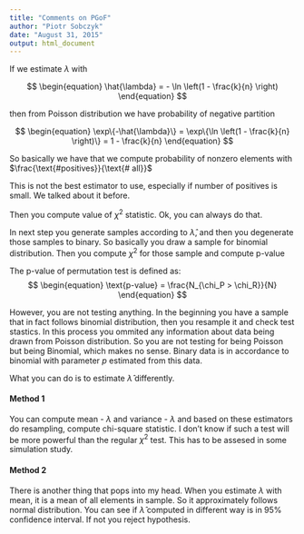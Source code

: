 ```yaml
---
title: "Comments on PGoF"
author: "Piotr Sobczyk"
date: "August 31, 2015"
output: html_document
---
```


If we estimate $\lambda$ with

$$
\begin{equation}
\hat{\lambda} = - \ln \left(1 - \frac{k}{n} \right)
\end{equation}
$$

then from Poisson distribution we have probability of negative partition

$$
\begin{equation}
\exp\{-\hat{\lambda}\} = \exp\{\ln \left(1 - \frac{k}{n} \right)\} = 1 - \frac{k}{n}
\end{equation}
$$

So basically we have that we compute probability of nonzero elements with
$\frac{\text{#positives}}{\text{# all}}$

This is not the best estimator to use, especially if number of positives is small. We talked about it before.

Then you compute value of $\chi^2$ statistic. Ok, you can always do that.

In next step you generate samples according to $\hat\lambda$, and then you degenerate 
those samples to binary. So basically you draw a sample for binomial distribution.
Then you compute $\chi^2$ for those sample and compute p-value


The p-value of permutation test is defined as:
$$
\begin{equation}   
\text{p-value} = \frac{N_{\chi_P > \chi_R}}{N}
\end{equation}
$$

However, you are not testing anything. In the beginning you have a sample that in fact 
follows binomial distribution, then you resample it and check test stastics. In this process
you ommited any information about data being drawn from Poisson distribution. So you are not 
testing for being Poisson but being Binomial, which makes no sense. Binary data is in accordance
to binomial with parameter $p$ estimated from this data.

What you can do is to estimate $\hat\lambda$ differently. 

#### Method 1

You can compute mean - $\lambda$ and variance - $\lambda$
and based on these estimators do resampling, compute chi-square statistic. 
I don't know if such a test will be
more powerful than the regular $\chi^2$ test. This has to be assesed in some simulation
study. 

#### Method 2

There is another thing that pops into my head.
When you estimate $\lambda$ with mean, it is a mean of all elements in sample. So it 
approximately follows normal distribution. You can see if $\hat\lambda$ computed
in different way is in 95\% confidence interval. If not you reject hypothesis.
